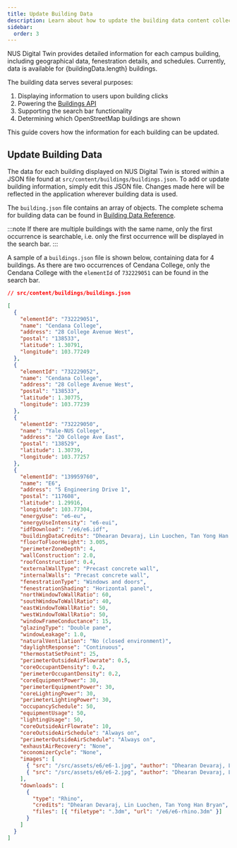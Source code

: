 ```yaml
---
title: Update Building Data
description: Learn about how to update the building data content collection
sidebar:
  order: 3
---
```



NUS Digital Twin provides detailed information for each campus building, including geographical data, fenestration details, and schedules. Currently, data is available for {buildingData.length} buildings.

The building data serves several purposes:

1. Displaying information to users upon building clicks
2. Powering the [Buildings API](/api-reference/endpoints/buildings)
3. Supporting the search bar functionality
4. Determining which OpenStreetMap buildings are shown

This guide covers how the information for each building can be updated.

## Update Building Data

The data for each building displayed on NUS Digital Twin is stored within a JSON file found at `src/content/buildings/buildings.json`. To add or update building information, simply edit this JSON file. Changes made here will be reflected in the application wherever building data is used.

The `building.json` file contains an array of objects. The complete schema for building data can be found in [Building Data Reference](../buildings-reference).

:::note
If there are multiple buildings with the same name, only the first occurrence is searchable, i.e. only the first occurrence will be displayed in the search bar.
:::

A sample of a `buildings.json` file is shown below, containing data for 4 buildings. As there are two occurrences of Cendana College, only the Cendana College with the `elementId` of `732229051` can be found in the search bar.

```json
// src/content/buildings/buildings.json

[
  {
    "elementId": "732229051",
    "name": "Cendana College",
    "address": "28 College Avenue West",
    "postal": "138533",
    "latitude": 1.30791,
    "longitude": 103.77249
  },
  {
    "elementId": "732229052",
    "name": "Cendana College",
    "address": "28 College Avenue West",
    "postal": "138533",
    "latitude": 1.30775,
    "longitude": 103.77239
  },
  {
    "elementId": "732229050",
    "name": "Yale-NUS College",
    "address": "20 College Ave East",
    "postal": "138529",
    "latitude": 1.30739,
    "longitude": 103.77257
  },
  {
    "elementId": "139959760",
    "name": "E6",
    "address": "5 Engineering Drive 1",
    "postal": "117608",
    "latitude": 1.29916,
    "longitude": 103.77304,
    "energyUse": "e6-eu",
    "energyUseIntensity": "e6-eui",
    "idfDownload": "/e6/e6.idf",
    "buildingDataCredits": "Dhearan Devaraj, Lin Luochen, Tan Yong Han Bryan",
    "floorToFloorHeight": 3.005,
    "perimeterZoneDepth": 4,
    "wallConstruction": 2.0,
    "roofConstruction": 0.4,
    "externalWallType": "Precast concrete wall",
    "internalWalls": "Precast concrete wall",
    "fenestrationType": "Windows and doors",
    "fenestrationShading": "Horizontal panel",
    "northWindowToWallRatio": 60,
    "southWindowToWallRatio": 40,
    "eastWindowToWallRatio": 50,
    "westWindowToWallRatio": 50,
    "windowFrameConductance": 15,
    "glazingType": "Double pane",
    "windowLeakage": 1.0,
    "naturalVentilation": "No (closed environment)",
    "daylightResponse": "Continuous",
    "thermostatSetPoint": 25,
    "perimeterOutsideAirFlowrate": 0.5,
    "coreOccupantDensity": 0.2,
    "perimeterOccupantDensity": 0.2,
    "coreEquipmentPower": 30,
    "perimeterEquipmentPower": 30,
    "coreLightingPower": 30,
    "perimeterLightingPower": 30,
    "occupancySchedule": 50,
    "equipmentUsage": 50,
    "lightingUsage": 50,
    "coreOutsideAirFlowrate": 10,
    "coreOutsideAirSchedule": "Always on",
    "perimeterOutsideAirSchedule": "Always on",
    "exhaustAirRecovery": "None",
    "economizerCycle": "None",
    "images": [
      { "src": "/src/assets/e6/e6-1.jpg", "author": "Dhearan Devaraj, Lin Luochen, Tan Yong Han Bryan" },
      { "src": "/src/assets/e6/e6-2.jpg", "author": "Dhearan Devaraj, Lin Luochen, Tan Yong Han Bryan" }
    ],
    "downloads": [
      {
        "type": "Rhino",
        "credits": "Dhearan Devaraj, Lin Luochen, Tan Yong Han Bryan",
        "files": [{ "filetype": ".3dm", "url": "/e6/e6-rhino.3dm" }]
      }
    ]
  }
]
```
